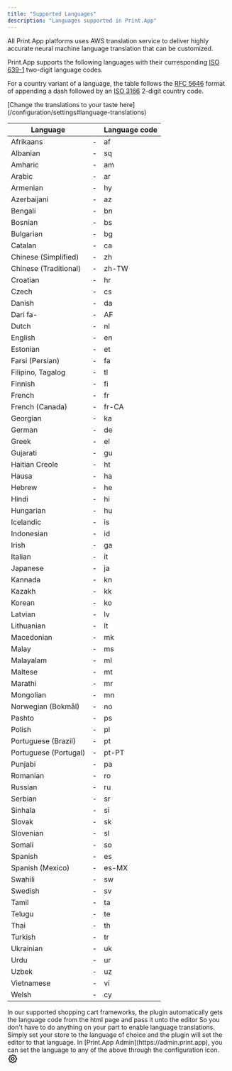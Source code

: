```yaml
---
title: "Supported Languages"
description: "Languages supported in Print.App"
---
```


All Print.App platforms uses AWS translation service to deliver highly accurate neural machine language translation that can be customized.

Print.App supports the following languages with their curresponding [ISO 639-1](https://www.loc.gov/standards/iso639-2/php/code_list.php) two-digit language codes.

For a country variant of a language, the table follows the [RFC 5646](https://www.rfc-editor.org/rfc/rfc5646.html) format of appending a dash followed by an [ISO 3166](https://en.wikipedia.org/wiki/List_of_ISO_3166_country_codes) 2-digit country code.

<Tip>
[Change the translations to your taste here](/configuration/settings#language-translations)
</Tip>


| Language |    | Language code |
|----------|--- |--------------|
| Afrikaans	| - | af |
| Albanian	| - | sq |
| Amharic	| - | am |
| Arabic	| - | ar |
| Armenian	| - | hy |
| Azerbaijani	| - | az |
| Bengali	| - | bn |
| Bosnian	| - | bs |
| Bulgarian	| - | bg |
| Catalan	| - | ca |
| Chinese (Simplified)	| - | zh |
| Chinese (Traditional)	| - | zh-TW |
| Croatian	| - | hr |
| Czech	| - | cs |
| Danish	| - | da |
| Dari	fa-| - | AF |
| Dutch	| - | nl |
| English	| - | en |
| Estonian	| - | et |
| Farsi (Persian)	| - | fa |
| Filipino, Tagalog	| - | tl |
| Finnish	| - | fi |
| French	| - | fr |
| French (Canada)	| - | fr-CA |
| Georgian	| - | ka |
| German	| - | de |
| Greek	| - | el |
| Gujarati	| - | gu |
| Haitian Creole	| - | ht |
| Hausa	| - | ha |
| Hebrew	| - | he |
| Hindi	| - | hi |
| Hungarian	| - | hu |
| Icelandic	| - | is |
| Indonesian	| - | id |
| Irish	| - | ga |
| Italian	| - | it |
| Japanese	| - | ja |
| Kannada	| - | kn |
| Kazakh	| - | kk |
| Korean	| - | ko |
| Latvian	| - | lv |
| Lithuanian	| - | lt |
| Macedonian	| - | mk |
| Malay	| - | ms |
| Malayalam	| - | ml |
| Maltese	| - | mt |
| Marathi	| - | mr |
| Mongolian	| - | mn |
| Norwegian (Bokmål)	| - | no |
| Pashto	| - | ps |
| Polish	| - | pl |
| Portuguese (Brazil)	| - | pt |
| Portuguese (Portugal)	| - | pt-PT |
| Punjabi	| - | pa |
| Romanian	| - | ro |
| Russian	| - | ru |
| Serbian	| - | sr |
| Sinhala	| - | si |
| Slovak	| - | sk |
| Slovenian	| - | sl |
| Somali	| - | so |
| Spanish	| - | es |
| Spanish (Mexico)	| - | es-MX |
| Swahili	| - | sw |
| Swedish	| - | sv |
| Tamil	| - | ta |
| Telugu	| - | te |
| Thai	| - | th |
| Turkish	| - | tr |
| Ukrainian	| - | uk |
| Urdu	| - | ur |
| Uzbek	| - | uz |
| Vietnamese	| - | vi |
| Welsh	| - | cy |

<Tip>
In our supported shopping cart frameworks, the plugin automatically gets the language code from the html page and pass it unto the editor
So you don't have to do anything on your part to enable language translations. Simply set your store to the language of choice
and the plugin will set the editor to that language.

</Tip>

<Tip>
In [Print.App Admin](https://admin.print.app), you can set the language to any of the above through the configuration icon.
<svg xmlns="http://www.w3.org/2000/svg" class="icon icon-tabler icon-tabler-settings" width="24" height="24" viewBox="0 0 24 24" stroke-width="2" stroke="currentColor" fill="none" stroke-linecap="round" stroke-linejoin="round">
   <path d="M10.325 4.317c.426 -1.756 2.924 -1.756 3.35 0a1.724 1.724 0 0 0 2.573 1.066c1.543 -.94 3.31 .826 2.37 2.37a1.724 1.724 0 0 0 1.065 2.572c1.756 .426 1.756 2.924 0 3.35a1.724 1.724 0 0 0 -1.066 2.573c.94 1.543 -.826 3.31 -2.37 2.37a1.724 1.724 0 0 0 -2.572 1.065c-.426 1.756 -2.924 1.756 -3.35 0a1.724 1.724 0 0 0 -2.573 -1.066c-1.543 .94 -3.31 -.826 -2.37 -2.37a1.724 1.724 0 0 0 -1.065 -2.572c-1.756 -.426 -1.756 -2.924 0 -3.35a1.724 1.724 0 0 0 1.066 -2.573c-.94 -1.543 .826 -3.31 2.37 -2.37c1 .608 2.296 .07 2.572 -1.065z"></path>
   <path d="M9 12a3 3 0 1 0 6 0a3 3 0 0 0 -6 0"></path>
</svg>
</Tip>